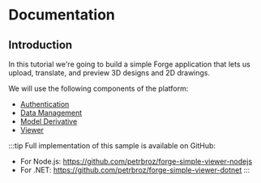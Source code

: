 
# Documentation

## Introduction

In this tutorial we're going to build a simple Forge application that lets us
upload, translate, and preview 3D designs and 2D drawings.

<ResponsiveVideo src={PreviewUrl} />

We will use the following components of the platform:

- [Authentication](https://forge.autodesk.com/en/docs/oauth/v2/developers_guide/overview)
- [Data Management](https://forge.autodesk.com/en/docs/data/v2/developers_guide/overview)
- [Model Derivative](https://forge.autodesk.com/en/docs/model-derivative/v2/developers_guide/overview)
- [Viewer](https://forge.autodesk.com/en/docs/viewer/v7/developers_guide/overview)

:::tip
Full implementation of this sample is available on GitHub:
- For Node.js: https://github.com/petrbroz/forge-simple-viewer-nodejs
- For .NET: https://github.com/petrbroz/forge-simple-viewer-dotnet
:::
